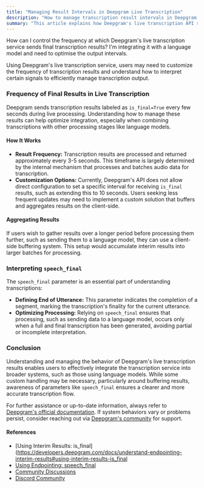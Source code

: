 ```yaml
---
title: "Managing Result Intervals in Deepgram Live Transcription"
description: "How to manage transcription result intervals in Deepgram's live speech-to-text API."
summary: "This article explains how Deepgram's live transcription API sends finalised transcription results every 3-5 seconds, and provides guidance on managing the output frequency when integrating with other services like language models."
---
```


<CommunityQuestion>How can I control the frequency at which Deepgram's live transcription service sends final transcription results? I'm integrating it with a language model and need to optimise the output intervals.</CommunityQuestion>

Using Deepgram's live transcription service, users may need to customize the frequency of transcription results and understand how to interpret certain signals to efficiently manage transcription output.

### Frequency of Final Results in Live Transcription

Deepgram sends transcription results labeled as `is_final=True` every few seconds during live processing. Understanding how to manage these results can help optimize integration, especially when combining transcriptions with other processing stages like language models.

#### How It Works

- **Result Frequency:** Transcription results are processed and returned approximately every 3-5 seconds. This timeframe is largely determined by the internal mechanism that processes and batches audio data for transcription.
- **Customization Options:** Currently, Deepgram's API does not allow direct configuration to set a specific interval for receiving `is_final` results, such as extending this to 10 seconds. Users seeking less frequent updates may need to implement a custom solution that buffers and aggregates results on the client-side.

#### Aggregating Results

If users wish to gather results over a longer period before processing them further, such as sending them to a language model, they can use a client-side buffering system. This setup would accumulate interim results into larger batches for processing.

### Interpreting `speech_final`

The `speech_final` parameter is an essential part of understanding transcriptions:

- **Defining End of Utterance:** This parameter indicates the completion of a segment, marking the transcription's finality for the current utterance.
- **Optimizing Processing:** Relying on `speech_final` ensures that processing, such as sending data to a language model, occurs only when a full and final transcription has been generated, avoiding partial or incomplete interpretation.

### Conclusion

Understanding and managing the behavior of Deepgram's live transcription results enables users to effectively integrate the transcription service into broader systems, such as those using language models. While some custom handling may be necessary, particularly around buffering results, awareness of parameters like `speech_final` ensures a clearer and more accurate transcription flow.

For further assistance or up-to-date information, always refer to [Deepgram's official documentation](https://developers.deepgram.com/docs/streaming). If system behaviors vary or problems persist, consider reaching out via [Deepgram's community](https://discord.gg/deepgram) for support.

#### References
- [Using Interim Results: is_final](https://developers.deepgram.com/docs/understand-endpointing-interim-results#using-interim-results-is_final
- [Using Endpointing: speech_final](https://developers.deepgram.com/docs/understand-endpointing-interim-results#using-endpointing-speech_final)
- [Community Discussions](https://github.com/orgs/deepgram/discussions/1156)
- [Discord Community](https://discord.gg/deepgram)
